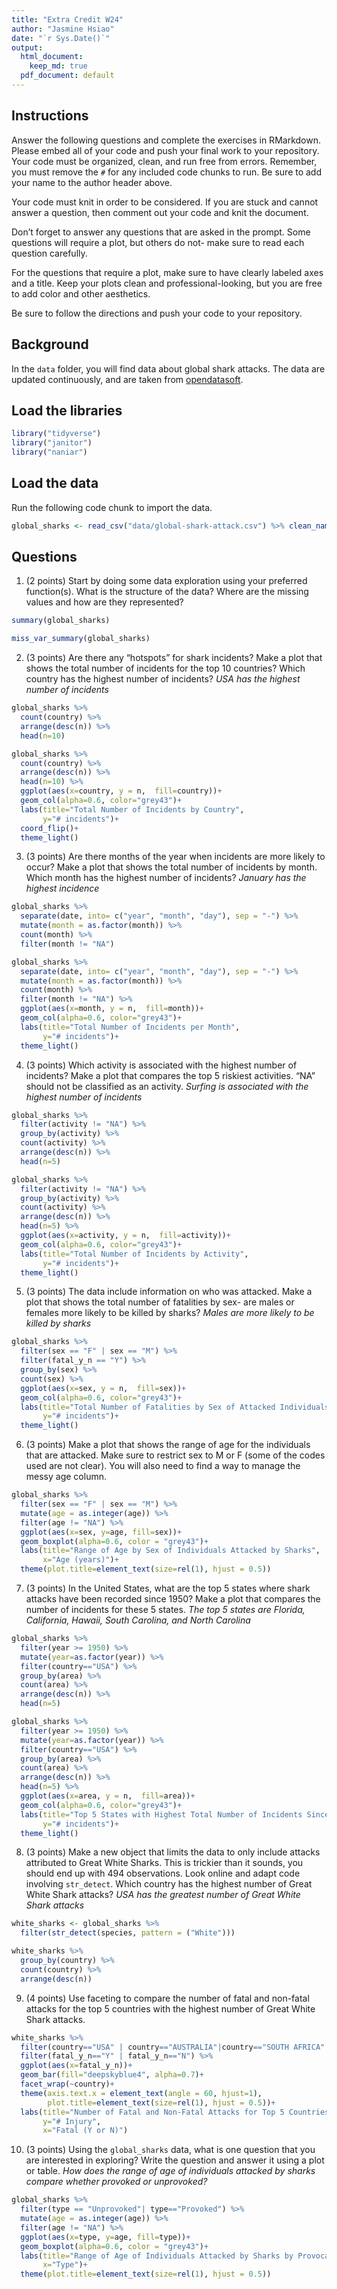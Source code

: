 ```yaml
---
title: "Extra Credit W24"
author: "Jasmine Hsiao"
date: "`r Sys.Date()`"
output:
  html_document: 
    keep_md: true
  pdf_document: default
---
```


## Instructions
Answer the following questions and complete the exercises in RMarkdown. Please embed all of your code and push your final work to your repository. Your code must be organized, clean, and run free from errors. Remember, you must remove the `#` for any included code chunks to run. Be sure to add your name to the author header above. 

Your code must knit in order to be considered. If you are stuck and cannot answer a question, then comment out your code and knit the document.  

Don't forget to answer any questions that are asked in the prompt. Some questions will require a plot, but others do not- make sure to read each question carefully.  

For the questions that require a plot, make sure to have clearly labeled axes and a title. Keep your plots clean and professional-looking, but you are free to add color and other aesthetics.  

Be sure to follow the directions and push your code to your repository.

## Background
In the `data` folder, you will find data about global shark attacks. The data are updated continuously, and are taken from [opendatasoft](https://public.opendatasoft.com/explore/dataset/global-shark-attack/table/?flg=en-us&disjunctive.country&disjunctive.area&disjunctive.activity).  

## Load the libraries
```r
library("tidyverse")
library("janitor")
library("naniar")
```

## Load the data
Run the following code chunk to import the data.
```r
global_sharks <- read_csv("data/global-shark-attack.csv") %>% clean_names()
```

## Questions
1. (2 points) Start by doing some data exploration using your preferred function(s). What is the structure of the data? Where are the missing values and how are they represented?  
```r
summary(global_sharks)
```
```r
miss_var_summary(global_sharks)
```


2. (3 points) Are there any "hotspots" for shark incidents? Make a plot that shows the total number of incidents for the top 10 countries? Which country has the highest number of incidents?
_USA has the highest number of incidents_
```r
global_sharks %>% 
  count(country) %>% 
  arrange(desc(n)) %>% 
  head(n=10)
```


```r
global_sharks %>%
  count(country) %>% 
  arrange(desc(n)) %>% 
  head(n=10) %>%  
  ggplot(aes(x=country, y = n,  fill=country))+
  geom_col(alpha=0.6, color="grey43")+
  labs(title="Total Number of Incidents by Country",
       y="# incidents")+
  coord_flip()+
  theme_light()
```


3. (3 points) Are there months of the year when incidents are more likely to occur? Make a plot that shows the total number of incidents by month. Which month has the highest number of incidents?
_January has the highest incidence_
```r
global_sharks %>%
  separate(date, into= c("year", "month", "day"), sep = "-") %>% 
  mutate(month = as.factor(month)) %>% 
  count(month) %>% 
  filter(month != "NA")
```
```r
global_sharks %>%
  separate(date, into= c("year", "month", "day"), sep = "-") %>% 
  mutate(month = as.factor(month)) %>% 
  count(month) %>% 
  filter(month != "NA") %>% 
  ggplot(aes(x=month, y = n,  fill=month))+
  geom_col(alpha=0.6, color="grey43")+
  labs(title="Total Number of Incidents per Month",
       y="# incidents")+
  theme_light()
```

4. (3 points) Which activity is associated with the highest number of incidents? Make a plot that compares the top 5 riskiest activities. "NA" should not be classified as an activity.
_Surfing is associated with the highest number of incidents_
```r
global_sharks %>% 
  filter(activity != "NA") %>% 
  group_by(activity) %>% 
  count(activity) %>% 
  arrange(desc(n)) %>% 
  head(n=5)
```
```r
global_sharks %>% 
  filter(activity != "NA") %>% 
  group_by(activity) %>% 
  count(activity) %>% 
  arrange(desc(n)) %>% 
  head(n=5) %>% 
  ggplot(aes(x=activity, y = n,  fill=activity))+
  geom_col(alpha=0.6, color="grey43")+
  labs(title="Total Number of Incidents by Activity",
       y="# incidents")+
  theme_light()
```


5. (3 points) The data include information on who was attacked. Make a plot that shows the total number of fatalities by sex- are males or females more likely to be killed by sharks?
_Males are more likely to be killed by sharks_
```r
global_sharks %>% 
  filter(sex == "F" | sex == "M") %>%
  filter(fatal_y_n == "Y") %>% 
  group_by(sex) %>% 
  count(sex) %>% 
  ggplot(aes(x=sex, y = n,  fill=sex))+
  geom_col(alpha=0.6, color="grey43")+
  labs(title="Total Number of Fatalities by Sex of Attacked Individuals",
       y="# incidents")+
  theme_light()
```


6. (3 points) Make a plot that shows the range of age for the individuals that are attacked. Make sure to restrict sex to M or F (some of the codes used are not clear). You will also need to find a way to manage the messy age column.
```r
global_sharks %>%
  filter(sex == "F" | sex == "M") %>% 
  mutate(age = as.integer(age)) %>% 
  filter(age != "NA") %>% 
  ggplot(aes(x=sex, y=age, fill=sex))+
  geom_boxplot(alpha=0.6, color = "grey43")+
  labs(title="Range of Age by Sex of Individuals Attacked by Sharks",
       x="Age (years)")+
  theme(plot.title=element_text(size=rel(1), hjust = 0.5))
```


7. (3 points) In the United States, what are the top 5 states where shark attacks have been recorded since 1950? Make a plot that compares the number of incidents for these 5 states.
_The top 5 states are Florida, California, Hawaii, South Carolina, and North Carolina_
```r
global_sharks %>% 
  filter(year >= 1950) %>%
  mutate(year=as.factor(year)) %>% 
  filter(country=="USA") %>% 
  group_by(area) %>% 
  count(area) %>% 
  arrange(desc(n)) %>% 
  head(n=5)
```
```r
global_sharks %>% 
  filter(year >= 1950) %>%
  mutate(year=as.factor(year)) %>% 
  filter(country=="USA") %>% 
  group_by(area) %>% 
  count(area) %>% 
  arrange(desc(n)) %>% 
  head(n=5) %>% 
  ggplot(aes(x=area, y = n,  fill=area))+
  geom_col(alpha=0.6, color="grey43")+
  labs(title="Top 5 States with Highest Total Number of Incidents Since 1950",
       y="# incidents")+
  theme_light()
```

8. (3 points) Make a new object that limits the data to only include attacks attributed to Great White Sharks. This is trickier than it sounds, you should end up with 494 observations. Look online and adapt code involving `str_detect`. Which country has the highest number of Great White Shark attacks?
_USA has the greatest number of Great White Shark attacks_
```r
white_sharks <- global_sharks %>% 
  filter(str_detect(species, pattern = ("White")))
```

```r
white_sharks %>% 
  group_by(country) %>% 
  count(country) %>% 
  arrange(desc(n))
```


9. (4 points) Use faceting to compare the number of fatal and non-fatal attacks for the top 5 countries with the highest number of Great White Shark attacks.
```r
white_sharks %>% 
  filter(country=="USA" | country=="AUSTRALIA"|country=="SOUTH AFRICA"|country=="NEW ZEALAND"|country=="ITALY") %>% 
  filter(fatal_y_n=="Y" | fatal_y_n=="N") %>% 
  ggplot(aes(x=fatal_y_n))+
  geom_bar(fill="deepskyblue4", alpha=0.7)+
  facet_wrap(~country)+ 
  theme(axis.text.x = element_text(angle = 60, hjust=1),
        plot.title=element_text(size=rel(1), hjust = 0.5))+
  labs(title="Number of Fatal and Non-Fatal Attacks for Top 5 Countries with White Shark Attacks",
       y="# Injury",
       x="Fatal (Y or N)") 
```


10. (3 points) Using the `global_sharks` data, what is one question that you are interested in exploring? Write the question and answer it using a plot or table.
_How does the range of age of individuals attacked by sharks compare whether provoked or unprovoked?_
```r
global_sharks %>% 
  filter(type == "Unprovoked"| type=="Provoked") %>% 
  mutate(age = as.integer(age)) %>% 
  filter(age != "NA") %>% 
  ggplot(aes(x=type, y=age, fill=type))+
  geom_boxplot(alpha=0.6, color = "grey43")+
  labs(title="Range of Age of Individuals Attacked by Sharks by Provocation",
       x="Type")+
  theme(plot.title=element_text(size=rel(1), hjust = 0.5))
```

